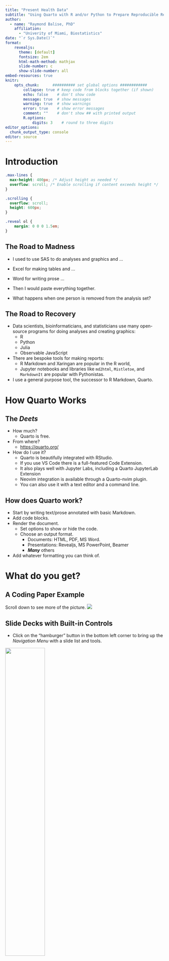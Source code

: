```yaml
---
title: "Present Health Data"
subtitle: "Using Quarto with R and/or Python to Prepare Reproducible Reports"
author: 
  - name: "Raymond Balise, PhD"
    affiliation: 
      - "Univerity of Miami, Biostatistics"
date: "`r Sys.Date()`"
format:
    revealjs:
      theme: [default]
      fontsize: 2em
      html-math-method: mathjax
      slide-number: c
      show-slide-number: all
embed-resources: true
knitr:
    opts_chunk:      ########## set global options ############
        collapse: true # keep code from blocks together (if shown)
        echo: false    # don't show code
        message: true  # show messages
        warning: true  # show warnings
        error: true    # show error messages
        comment: ""    # don't show ## with printed output
        R.options:    
            digits: 3    # round to three digits
editor_options: 
  chunk_output_type: console
editor: source
---
```


<!-- UM-specific styles -->
<link href="https://cdn.miami.edu/_assets-common/css/umiami.css?version=1.7" rel="stylesheet" type="text/css"/>
<link href="https://cdn.miami.edu/_assets-common/css/generic.css?version=1.7" rel="stylesheet" type="text/css"/>
<link href="https://cdn.miami.edu/_assets-common/library/beautifuldata/beautifuldata.css" rel="stylesheet" type="text/css"/>
<link href="https://www.publichealth.med.miami.edu/_assets/css/theme.css" rel="stylesheet" type="text/css"/>
<!-- Print Styles -->
<link href="https://cdn.miami.edu/_assets-common/css/print.css" media="print" rel="stylesheet" type="text/css"/>
<script src="https://cdn.miami.edu/_assets-common/js/modernizr.js" type="text/javascript"></script>

# Introduction

```css
.max-lines {
  max-height: 400px; /* Adjust height as needed */
  overflow: scroll; /* Enable scrolling if content exceeds height */
}

.scrolling {
  overflow: scroll;
  height: 600px; 
}

.reveal ol {
    margin: 0 0 0 1.5em;
}
```

## The Road to Madness

-   I used to use SAS to do analyses and graphics and ...

-   Excel for making tables and ...

-   Word for writing prose ...

-   Then I would paste everything together.

-   What happens when one person is removed from the analysis set?

## The Road to Recovery

-   Data scientists, bioinformaticians, and statisticians use many open-source [programs]{.red} for doing analyses and creating graphics:
    -   R
    -   Python
    -   Julia
    -   Observable JavaScript
-   There are bespoke tools for making [reports]{.red}:
    -   R Markdown and Xaringan are popular in the R world,
    -   Jupyter notebooks and libraries like `md2html`, `Mistletoe`, and `MarkdownIt` are popular with Pythonistas.
-   I use a general purpose tool, the successor to R Markdown, [Quarto]{.red}.


# How Quarto Works

## The _Deets_

+ How much?  
    + Quarto is free.
+ From where?
    + [https://quarto.org/](https://quarto.org/){target='_blank'}
+ How do I use it?
    + Quarto is beautifully integrated with RStudio.  
    + If you use VS Code there is a full-featured Code Extension. 
    + It also plays well with Jupyter Labs, including a Quarto JupyterLab Extension
    + Neovim integration is available through a Quarto-nvim plugin.
    + You can also use it with a text editor and a command line.

## How does Quarto work?

-   Start by writing text/prose annotated with basic Markdown.
-   Add code blocks.
-   Render the document.
    -   Set options to show or hide the code.
    -   Choose an output format. 
        -   Documents: HTML, PDF, MS Word.
        -   Presentations: Revealjs, MS PowerPoint, Beamer
        -   ***Many*** others
- Add whatever formatting you can think of.

# What do you get?

## A Coding Paper Example

::: {.scrolling}
Scroll down to see more of the picture.
![](images/allison.png)
:::

## Slide Decks with Built-in Controls

+ Click on the "hamburger" button in the bottom left corner to bring up the _Navigation Menu_ with a slide list and tools.

![](images/hamburger.jpg){.nostretch fig-align="center" width=50%}


+ To see Keyboard Shortcuts, type the _**?**_ key.

## Slide Decks - Navigation Menu

::::: {.columns}

:::: {.column width="50%"}
Click on a title to jump to a slide.

::: {}
![](images/navigate_slides.jpg){.nostretch fig-align="center" width=100%}
:::
::::

:::: {.column width="50%"}
The Tools include a PDF export.

::: {}
![](images/navigate_tools.jpg){.nostretch fig-align="center" width=100%}
:::
::::
:::::

## Slide Decks - Keyboard Shortcuts

+ Type type the _**?**_ key when using a deck to see the shortcuts.

![](images/shortcut.jpg){.nostretch fig-align="center" width=50%}

+ When teaching, if you have two displays, open the presentation in two browser windows.  In the display that students see, type **_F_** (for **Full Screen**). In the display that you see, type **_S_** (for **Speaker Notes**).

# How to Create Content

## The Structure of a Quarto File

-   It is just text.
-   It starts with a header that has details like the title, author and the output format.

``` yaml
---
title: "Untitled"
author: "Raymond R. Balise"
format: html
---
```

-   Then you add your content.

## Annotate Your Content with Markdown $_1$

You write prose and use Markdown to control the basic formatting.

![](images/markdown_basic.jpg){fig-align="center" width="40%"}

::: {.footer style="font-size: .2em;"}
https://www.markdownguide.org/cheat-sheet/
:::

## Annotate Your Content with Markdown $_2$

![](images/markdown_extended.jpg){fig-align="center" width="40%"}

::: {.footer style="font-size: .2em;"}
https://www.markdownguide.org/cheat-sheet/
:::

## Writing Papers with Markdown

-   When you write papers, you will add section headings, like **Abstract ** or **Introduction** by using one or more `#` at the beginning of a line.

```markdown
# Abstract
Science Happened

# Introduction
Other people did stuff. Then I did stuff.
```
-   You can add in bold text like `**Taylor Swift**` or italicize words like `_Lover_` or both `_**You Need To Calm Down**_`.

My favorite song from **Taylor Swift** is from _Lover_.  _**You Need To Calm Down**_ is brilliant.

## Using Embedded Analysis Code

+ If you want to include analysis results, a table or figure in your paper, you just add a code block and tell Quarto to show/hide the code. 

+ Adding a code block is as easy as adding a few characters before and after the code:

```{{r}}
# Some R code
1 + 1
```
<br>
```{{python}}
# Some Python code
1 + 1
```


## Show and Tell with Hash Pipe Settings
You will use the  `#| echo: ` setting to control whether readers will see your code. You just type `#| echo: true` to show the code or `#| echo: false` to hide it.

```{{r}}
#| echo: false
penguins <- palmerpenguins::penguins
plot(penguins$bill_length_mm, penguins$bill_depth_mm)
```

:::{.center}
```r
#| echo: false
penguins <- palmerpenguins::penguins
plot(penguins$bill_length_mm, penguins$bill_depth_mm)
```
:::

## {visibility="hidden"}

```python
import matplotlib.pyplot as plt
import numpy as np

# Fixing random state for reproducibility
np.random.seed(19680801)


N = 50
x = np.random.rand(N)
y = np.random.rand(N)
colors = np.random.rand(N)
area = (30 * np.random.rand(N))**2  # 0 to 15 point radii

plt.scatter(x, y, s=area, c=colors, alpha=0.5)
plt.show()
```

## Writing Slides

-   When you write slides, minimally, you will change the header to specify a different output format. I like revealjs slides:

``` yaml
---
title: "Untitled"
author: "Raymond R. Balise"
format: revealjs
---
```

## A Real Header
::::{.small}
You can borrow my YAML header which includes R code.  Cut the `knitr:` section if you are using Python. You can automatically insert today's date with <code>date: &#34;&#96;r Sys.Date()&#96;&#34;</code>.

::: max-lines
``` yaml
---
title: "Teaching with Quarto"
subtitle: "Slides without Sliding into Madness"
author: 
  - name: "Raymond Balise PhD"
    affiliation: 
      - "Univerity of Miami, Biostatistics"
date: "`r Sys.Date()`"
format:
    revealjs:
      theme: [default]
      fontsize: 2em
      html-math-method: mathjax
      slide-number: c
      show-slide-number: all
knitr:
    opts_chunk:      ########## set global options ############
        collapse: true # keep code from blocks together (if shown)
        echo: false    # don't show code
        message: true  # show messages
        warning: true  # show warnings
        error: true    # show error messages
        comment: ""    # don't show ## with printed output
        R.options:    
            digits: 3    # round to three digits
embed-resources: true
editor_options: 
  chunk_output_type: console
editor: source  
---
```
:::

-   The indenting (2 spaces) and trailing `:`s matters for setting suboptions.
-   The `knitr:` section says to use the **knitr** engine to render the R sections. I also use `jupyter: python3`.
- `embed-resources: true` puts all the output into a single file.
-   The `editor_options` and `editor` sections are for RStudio.

::::

## The `format` Details

``` yaml
format:
    revealjs:
      theme: [default]
      fontsize: 2em
      html-math-method: mathjax
      slide-number: c
      show-slide-number: all
```

-   The `theme:` can be set for truly beautiful work. Learn more [here](https://www.youtube.com/watch?v=CblUFMoC9yg){target='_blank'}.
-   The `fontsize` of 2em requests dynamic sizing. 1em wants to be 16 pixels.
-   The `mathjax` option helps deal with display errors for LaTeX formulas.
-   The `slide-number: c` option shows the slide number without the total number of slides.
-   Setting `show-slide-number: all` shows the number to the audience. Details are [here](https://quarto.org/docs/presentations/revealjs/presenting.html){target='_blank'}.


# Introduction to `revealjs`

The Quarto website has an excellent introduction.  Check it out [here](https://quarto.org/docs/presentations/revealjs/){target='_blank'}.

+ Making Slides
+ Incremental Bullets
+ Sequentially Display Fragments

## Making Slides

+ Making a slide deck is as easy as using a `#` to make a section header slide and `##` for a normal slide with a title.
+ Here is how I started this deck:

``` markdown
# Introduction to `revealjs`
some words

## Making Slides
more words

## Adding Simple Fences - Incremental Bullets
even more words

```

## Adding Simple Fences - Incremental Bullets
Quarto uses `::: {}` notation to add details for sections of slides.  

For example, surrounding a bullet list with `:::{.incremental}` and `:::` creates a slide that reveals each new element on a mouse click.

```markdown
# Incremental is Slow if You Have Many Lines...
::: {.incremental}
- Billie Eilish
  - When We All Fall Asleep, Where Do We Go?
  - Happier Than Ever
- Taylor Swift
  - Taylor Swift
  - Fearless
  - Speak Now
  - Red
  - 1989
  - Reputation
  - Lover
  - Folklore
  - Evermore
  - Midnights
  - The Tortured Poets Department
:::
```

## Incremental is Slow if You Have Many Lines...
::::{.small}
::: {.incremental}
- Billie Eilish
  - When We All Fall Asleep, Where Do We Go?
  - Happier Than Ever
- Taylor Swift
  - Taylor Swift
  - Fearless
  - Speak Now
  - Red
  - 1989
  - Reputation
  - Lover
  - Folklore
  - Evermore
  - Midnights
  - The Tortured Poets Department
:::
::::

## Adding Simple Fences - Fragments

You can reveal any chunk by encasing it with fences and tagging the section as a `.fragment`.

``` markdown
::: {.fragment}
- Billie Eilish
  - When We All Fall Asleep, Where Do We Go?
  - Happier Than Ever
:::
::: {.fragment}
- Taylor Swift
  - Taylor Swift
  - Fearless
  - Speak Now
  - Red
  - 1989
  - Reputation
  - Lover
  - Folklore
  - Evermore
  - Midnights
  - The Tortured Poets Department
:::
```

## Adding Simple Fences - Fragments
::::{.small}
::: {.fragment}
- Billie Eilish
  - When We All Fall Asleep, Where Do We Go?
  - Happier Than Ever
:::
::: {.fragment}
- Taylor Swift
  - Taylor Swift
  - Fearless
  - Speak Now
  - Red
  - 1989
  - Reputation
  - Lover
  - Folklore
  - Evermore
  - Midnights
  - The Tortured Poets Department
:::
::::

## Customizing Slides - Ray's Shortcuts

-   I have written RStudio IDE shortcuts to customize the structure of slides. You type a word at the beginning of a line:

    -   cow - callout warning
    -   con - callout note
    -   cot - callout tip
    -   two - two-column display
    -   twocenter - two columns with centered text
    -   note - slide speaker note
    -   no - new vs. old code
    -   footer - tiny text footer
    -   image - image

## What do the shortcuts do?

-   The snippets typically add an open fence `:::{}` which contains options and also a closing fence `:::`.
    + You add your _text_ content between the fences.
-   For example, the **cow** shortcut is converted into something like:

``` markdown        
:::{.callout-warning appearance=simple}
Text like, "Listening to loud music can hurt your hearing." belongs here.
:::
```

::: {.callout-warning appearance="simple"}
Text like, "Listening to loud music can hurt your hearing." belongs here.
:::

-   Here, the options specify that there should be a warning symbol and a colored margin.

## Two Columns
:::{.small}
The `two` shortcut adds an outer fence, which starts with `:::: {.columns}` and ends with `::::`. This surrounds two distinct inner fences, which correspond to a left and right column. Notice that the outer fence uses four colons to surround the nested sections, each of which uses three columns. This helps readability.  The first inner fence surrounds the left column and the second inner fence surrounds the right column content.
:::

``` markdown        
:::: {.columns}

::: {.column width="50%"}
+ left-content
+ more left stuff
:::

::: {.column width="50%"}
+ right-content   
+ the right stuff
:::
::::
```

::: columns
::: {.column width="50%"}
-   left-content\
-   more left stuff
:::

::: {.column width="50%"}
-   right-content\
-   the right stuff
:::
:::

## Centering Two Columns

:::{.small}
-   The `twocenter` shortcut makes two columns and centers the content.
-   The `style=` options in the outer fence overwrites other positioning settings and specifies how far down the slide the two centered columns belong.
:::

``` markdown        
:::: {.columns style='display: flex !important; height: 20%;'}

::: {.column style='display: flex; justify-content: center; align-items: center; text-align: left;'}
left-content  
blah
:::

::: {.column style='display: flex; justify-content: center; align-items: center; text-align: left;'}
right-content  
blah
:::
::::
```

::: {.columns style="display: flex !important; height: 20%;"}
::: {.column style="display: flex; justify-content: center; align-items: center; text-align: left;"}
left-content\
blah
:::

::: {.column style="display: flex; justify-content: center; align-items: center; text-align: left;"}
right-content\
blah
:::
:::

## More Centered

-   You can center the text as well as the columns by setting  
`text-align: center;`

``` markdown        
:::: {.columns style='display: flex !important; height: 40%;'}

::: {.column style='display: flex; justify-content: center; align-items: center; text-align: center;'}
left-content  
blah
:::

::: {.column style='display: flex; justify-content: center; align-items: center; text-align: center;'}
right-content  
blah
:::
::::
```

::: {.columns style="display: flex !important; height: 40%;"}
::: {.column style="display: flex; justify-content: center; align-items: center; text-align: center;"}
left-content\
blah
:::

::: {.column style="display: flex; justify-content: center; align-items: center; text-align: center;"}
right-content\
blah
:::
:::

# Getting the Shortcuts

:::{.small}
+ A video showing these instructions is [here](https://vimeo.com/videos/913353916){target='_blank'}.
+ Copy my code from [here]( https://gist.githubusercontent.com/RaymondBalise/3ed5c1dfabc5ca1514462b57cecb5666/raw/198105d73ba727c4b4cb78905884694dbbc882dd/RStudio%2520markdown%2520snippets){target='_blank'}.  You can also copy and paste from below, but you may need to delete unwanted characters. If you see salmon colored blocks, delete them. The indentation must use the tab key (not spaces).
+ In RStudio go to the Tools Menu > General Options > Code (Windowpane) > Edit Snippets... (Button) > Markdown (Windowpane)
+ Paste the new code below the code that is already there (typically after the "snippet rcpp" chunk).
:::

:::{.max-lines}

````markdown
# quarto callout note
snippet con
	:::{.callout-note  appearance=minimal}
	${1:text}
	:::

# quarto callout tip	
snippet cot
	:::{.callout-tip appearance=simple}
	${1:text}
	:::

# quarto callout warning
snippet cow
	:::{.callout-warning appearance=simple}
	${1:text}
	:::

# quarto two-column display
snippet two
	:::: {.columns}
	
	::: {.column width="50%"}
	${1:left-content}
	:::
	
	::: {.column width="50%"}
	${2:right}
	:::
	::::

# quarto two columns with centered text
snippet twocenter
	:::: {.columns style='display: flex !important; height: 40%;'}
	
	::: {.column style='display: flex; justify-content: center; align-items: center; text-align: left;'}
	${1:left-content} 
	:::
	
	::: {.column style='display: flex; justify-content: center; align-items: center; text-align: left;'}
	${2:right}
	:::
	::::

# quarto slide speaker note
snippet note
	::: {.notes}
	${1:note}
	:::

# quarto new vs. old code
snippet no
	```r
	${0:code}
	
	```
	
	```r
	#| eval: false
	#| code-fold: true
	#| code-summary: "Original code"
	
	
	```

# quarto footer
snippet footer
	::: {.footer style="font-size: .2em;"}
	${0}
	:::

# quarto image
snippet image
	
	::: {}
	![](images/${0}){.nostretch fig-align="center" width=50%}
	:::
	

````
:::

# Fancy Stuff

## Annotation

You can add annotation bubbles by adding code like `# <1>`. If you type:
````markdown
```r
setwd("C:\Users\jenny\path\that\only\I\have") # <1>
rm(list = ls()) # <2>
```

1. I want to make flaming cocktails with Jenny Brian.
2. I used to use this before R Projects.
````
Students see:

```r
setwd("C:\Users\jenny\path\that\only\I\have") # <1>
rm(list = ls()) # <2>
```

1. I want to make flaming cocktails with Jenny Brian.
2. I used to use this before RStudio Projects.

## Customizing Code Slides 
-   If you want to highlight specific lines of your displayed code without annotation, you can add line numbers to the `#| code-line-numbers:` option:

```{{r}}
#| echo: true
#| code-line-numbers: "2"
thingy <- c("x", "y")
df[, thingy]
```

<br>
```r
#| echo: true
#| code-line-numbers: "2"
thingy <- c("x", "y")
df[, thingy]
```

+ You can turn on and off the highlighting for multiple lines in sequence. Learn more [here](https://quarto.org/docs/presentations/revealjs/#line-highlighting){target='_blank'}.

## Showing Code Blocks

- If you want to show code along with surrounding backtick fences, you type double curly braces around the language options.  This code in your slides:

```{{{r}}}
#| echo: true
#| code-line-numbers: "2"
thingy <- c("x", "y")
df[, thingy]
```

will show to the students as:
```{{r}}
#| echo: true
#| code-line-numbers: "2"
thingy <- c("x", "y")
df[, thingy]
```

If you need to show the example with the two curly braces {{ }}, like above, you type three of them {{{ }}}.

## Showing Code and Output
::: {.small}
If you want to show code with the output next to it, you can add hash pipe options. You type:

````markdown
```{{r}}
#| echo: true
#| output-location: column

library(ggplot2)
airquality |> 
  tidyr::drop_na() |> 
  ggplot(aes(Temp, Ozone)) +
  geom_point() 
```
````
Students see:
```r
#| echo: true
#| output-location: column

library(ggplot2)
airquality |> 
  tidyr::drop_na() |> 
  ggplot(aes(Temp, Ozone)) +
  geom_point() 
```

:::

## Showing Sequential Code
 
If you want to show how output changes as you add lines to a workflow, you can add `{auto-animate=true}` after the tiles for the slides that you want to animate:

``` markdown
## Adding Geom Demo {auto-animate=true}
code

## Adding Geom Demo {auto-animate=true}
code + more code
```

## Adding Geom Demo {auto-animate=true}

```r
#| echo: true
#| output-location: column

library(ggplot2)
airquality |> 
  tidyr::drop_na() |> 
  ggplot(aes(Temp, Ozone)) +
  geom_point() 
```

## Adding Geom Demo {auto-animate=true}

```r
#| echo: true
#| output-location: column
library(ggplot2)
airquality |> 
  tidyr::drop_na() |> 
  ggplot(aes(Temp, Ozone)) + 
  geom_point() +
  geom_smooth(
    method = "loess",
    formula = y ~ x
  )
```

## Custom Scrolling Box Size

Code boxes fill the screen, then they scroll. If you want text after the code, you can specify the height of your scrolling code block by defining a custom css class like this:


```css
.max-lines-150 {
  max-height: 150px; /* Adjust height as needed */
  overflow: scroll; /* Enable scrolling if content exceeds height */
}
```

```{{css}}
.max-lines-150 {
  max-height: 150px; /* Adjust height as needed */
  overflow: scroll; /* Enable scrolling if content exceeds height */
}
```

Then precede the code block with a fence with a reference to the class with `::: {.max-lines-150}` and follow it with a close `:::`. It looks like:

::: {.max-lines-150}
```{{r}}
# This goes down to the letter F
stuff <- tibble::tribble(
stuff~,
A,
B,
C,
D,
E,
F
)
```
:::

+ I have room for a final note. The full code is on the next slide.

## Custom Scrolling Box Size - Code

````
```{{css}}
.max-lines-150 {
  max-height: 150px; /* Adjust height as needed */
  overflow: scroll; /* Enable scrolling if content exceeds height */
}
```

::: {.max-lines-150}
```{{r}}
# This goes down to the letter F
stuff <- tibble::tribble(
stuff~,
A,
B,
C,
D,
E,
F
)
```
:::
````

## Other CSS Classes
You can define your own CSS classes and use them in fences or to tweak words.

:::: {.columns}

::: {.column width="50%"}
First, define classes:
```{{css}}
.smaller {
  font-size: 50%  
}

.smallerer {
  font-size: 10%  
}

.red {
  color: red;
}
```
```css
.small{
  font-size: 70%
}

.smaller{
  font-size: 50%  
}

.smallerer{
  font-size: 10%  
}

.red{
  color: red;
}
```
:::

::: {.column width="50%"}
Then use them.
This is not styled text.

``` markdown
::: {.smaller}
This uses my smaller css class.
:::
```


::: {.smaller}
This uses my smaller css class.
:::

``` markdown
::: {.smallerer}
This uses my smallerer css class.
:::
```

::: {.smallerer}
This uses my smallerer css class.
:::


``` markdown
This is [colored]{.red} with my red class.
```

This is [colored]{.red} with my red class.


:::
::::

## Theming/Styling

+ You can customize the fonts and every aspect of the colors you use (background, foreground, fonts). There are a couple of great, quick tutorials:
  + Greg Swinehart's [talk](https://www.youtube.com/watch?v=i2mdxfvm_VY){target='_blank'} and [materials](https://github.com/gregswinehart/conf-talk-2023){target='_blank'}
  + Emil Hvitfeldt's website from his Posit::Conf(2023) [talk](https://emilhvitfeldt.github.io/talk-quarto-theming-positconf/#/make-pretty-things){target='_blank'}

## Full Slide Scrolling

I regularly want to make a huge slide but the content does not fit.  This CSS class turns the slide into an endless canvas.

```{{css}}
.scrolling {
  overflow: scroll;
  height: 600px; 
}
```

You add this to a fence right below the title and close the fence before the title of the next slide.

## Full Slide Scrolling - Example 

:::{.scrolling}
``` markdown
:::{.scrolling}
1. Taylor Swift (2006)
1. Fearless (2008)
1. Speak Now (2010)
1. Red (2012)
1. 1989 (2014)
1. Reputation (2017)
1. Lover (2019)
1. Folklore (2020)
1. Evermore (2020)
1. Fearless (Taylor's Version) (2021)
1. Red (Taylor's Version) (2021)
1. Midnights (2022)
1. Speak Now (Taylor's Version) (2023)
1. 1989 (Taylor's Version) (2023)
1. The Tortured Poets Department (April 2024)
:::
```

1. Taylor Swift (2006)
1. Fearless (2008)
1. Speak Now (2010)
1. Red (2012)
1. 1989 (2014)
1. Reputation (2017)
1. Lover (2019)
1. Folklore (2020)
1. Evermore (2020)
1. Fearless (Taylor's Version) (2021)
1. Red (Taylor's Version) (2021)
1. Midnights (2022)
1. Speak Now (Taylor's Version) (2023)
1. 1989 (Taylor's Version) (2023)
1. The Tortured Poets Department (April 2024)
:::

## Nested Fences
::: {.small}
Remember the two-column customization used nested fences like this:
:::

``` markdown
:::: {.columns}

::: {.column width="50%"}
:::

::: {.column width="50%"}
:::
::::
```

::: {.small}
You can nest deeper.  If you wanted to use really small text in a column, the code would look like this:
:::

``` markdown
::::: {.columns}

:::: {.column width="10%"}
::: {.smaller}
+ a
+ b
:::
::::

:::: {.column width="10%"}
+ c
+ d
::::
:::::
```



## Nested Fences - Example

``` makdown
::::: {.columns}

:::: {.column width="10%"}
::: {.smaller}
+ a
+ b
:::
::::

:::: {.column width="10%"}
+ c
+ d
::::
:::::
```

<hr/>
::::: {.columns}

:::: {.column width="50%"}
::: {.smaller}
+ a
+ b
:::
::::

:::: {.column width="50%"}
+ c
+ d
::::
:::::

# Sharing

## Options for Sharing

1. You can use the RStudio IDE publish button.
    + UM provides a posit.connect server.  It has user-friendly tools for setting up groups (classes) and allowing access for whomever you would like.
    + You can also publish to Quarto Pubs or other public sites. Learn more [here](https://quarto.org/docs/publishing/){target='_blank'}.

![](images/publish.jpg){.nostretch fig-align="center" width=40%}


# Questions?
